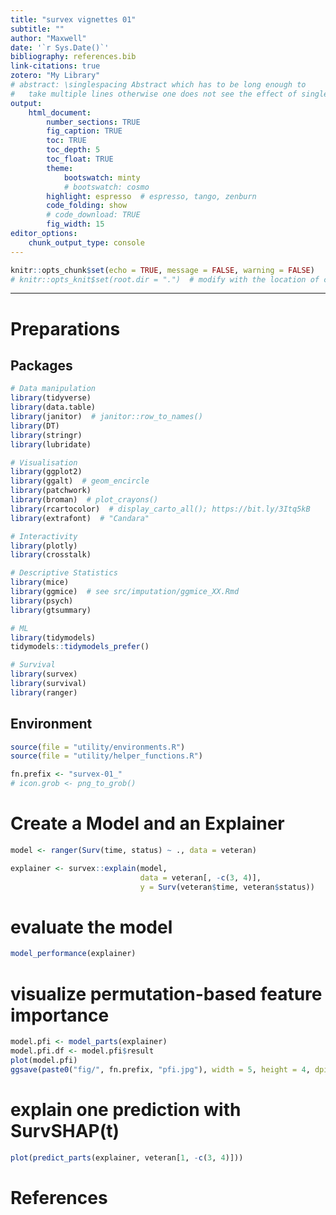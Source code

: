 ```yaml
---
title: "survex vignettes 01"
subtitle: ""
author: "Maxwell"
date: '`r Sys.Date()`'
bibliography: references.bib
link-citations: true
zotero: "My Library"
# abstract: \singlespacing Abstract which has to be long enough to 
#   take multiple lines otherwise one does not see the effect of single-spacing.
output: 
    html_document:
        number_sections: TRUE
        fig_caption: TRUE
        toc: TRUE
        toc_depth: 5
        toc_float: TRUE
        theme:
            bootswatch: minty
            # bootswatch: cosmo
        highlight: espresso  # espresso, tango, zenburn
        code_folding: show
        # code_download: TRUE
        fig_width: 15
editor_options: 
    chunk_output_type: console
---
```


```r
knitr::opts_chunk$set(echo = TRUE, message = FALSE, warning = FALSE)
# knitr::opts_knit$set(root.dir = ".")  # modify with the location of code
```

***

# Preparations {.tabset .tabset-fade .tabset-pills}
## Packages
```r
# Data manipulation
library(tidyverse)
library(data.table)
library(janitor)  # janitor::row_to_names()
library(DT)
library(stringr)
library(lubridate)

# Visualisation
library(ggplot2)
library(ggalt)  # geom_encircle
library(patchwork)
library(broman)  # plot_crayons()
library(rcartocolor)  # display_carto_all(); https://bit.ly/3Itq5kB
library(extrafont)  # "Candara"

# Interactivity
library(plotly)
library(crosstalk)

# Descriptive Statistics
library(mice)
library(ggmice)  # see src/imputation/ggmice_XX.Rmd
library(psych)
library(gtsummary)

# ML
library(tidymodels)
tidymodels::tidymodels_prefer()

# Survival
library(survex)
library(survival)
library(ranger)
```

## Environment
```r
source(file = "utility/environments.R")
source(file = "utility/helper_functions.R")

fn.prefix <- "survex-01_"
# icon.grob <- png_to_grob()
```


# Create a Model and an Explainer
```r
model <- ranger(Surv(time, status) ~ ., data = veteran)

explainer <- survex::explain(model, 
                             data = veteran[, -c(3, 4)], 
                             y = Surv(veteran$time, veteran$status))
```


# evaluate the model
```r
model_performance(explainer)
```


# visualize permutation-based feature importance
```r
model.pfi <- model_parts(explainer)
model.pfi.df <- model.pfi$result
plot(model.pfi)
ggsave(paste0("fig/", fn.prefix, "pfi.jpg"), width = 5, height = 4, dpi = 300)
```


# explain one prediction with SurvSHAP(t)
```r
plot(predict_parts(explainer, veteran[1, -c(3, 4)]))
```


# References


 
